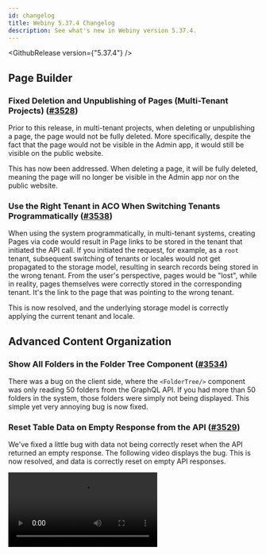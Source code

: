 ```yaml
---
id: changelog
title: Webiny 5.37.4 Changelog
description: See what's new in Webiny version 5.37.4.
---
```



<GithubRelease version={"5.37.4"} />

## Page Builder

### Fixed Deletion and Unpublishing of Pages (Multi-Tenant Projects) ([#3528](https://github.com/webiny/webiny-js/pull/3528))

Prior to this release, in multi-tenant projects, when deleting or unpublishing a page, the page would not be fully deleted. More specifically, despite the fact that the page would not be visible in the Admin app, it would still be visible on the public website.

This has now been addressed. When deleting a page, it will be fully deleted, meaning the page will no longer be visible in the Admin app nor on the public website.

### Use the Right Tenant in ACO When Switching Tenants Programmatically ([#3538](https://github.com/webiny/webiny-js/pull/3538))

When using the system programmatically, in multi-tenant systems, creating Pages via code would result in Page links to be stored in the tenant that initiated the API call. If you initiated the request, for example, as a `root` tenant, subsequent switching of tenants or locales would not get propagated to the storage model, resulting in search records being stored in the wrong tenant. From the user's perspective, pages would be "lost", while in reality, pages themselves were correctly stored in the corresponding tenant. It's the link to the page that was pointing to the wrong tenant.

This is now resolved, and the underlying storage model is correctly applying the current tenant and locale.

## Advanced Content Organization

### Show All Folders in the Folder Tree Component ([#3534](https://github.com/webiny/webiny-js/pull/3534))

There was a bug on the client side, where the `<FolderTree/>` component was only reading 50 folders from the GraphQL API. If you had more than 50 folders in the system, those folders were simply not being displayed. This simple yet very annoying bug is now fixed.

### Reset Table Data on Empty Response from the API ([#3529](https://github.com/webiny/webiny-js/pull/3529))

We've fixed a little bug with data not being correctly reset when the API returned an empty response. The following video displays the bug. This is now resolved, and data is correctly reset on empty API responses.

<Video src={acoRecordsBug} controls={true} />

## Headless CMS

### Escape Slashes in Elasticsearch Queries ([#3515](https://github.com/webiny/webiny-js/pull/3515))

When using slashes in search queries with Elasticsearch, those slashes were incorrectly escaped, causing parsing errors. this is now fixed and slashes are safe to use in search queries. For full details on the issues, please visit [this PR](https://github.com/webiny/webiny-js/pull/3515) on Github.

### Ensure _templateId Exists on Create/Update Mutation Return Value ([#3532](https://github.com/webiny/webiny-js/pull/3532))

In 5.37.1, we've introduced a regression on Dynamic Zone handling, specifically for create/update mutations on content entries, **when triggered from the client side (React)**. Only these 2 mutations were affected, and their field selection was breaking the GraphQL response. The data, however, was all correctly stored to the database, and all subsequent data reading was returning correct data.

This bug is now fixed, and we've added proper tests to our API packages.

Shout out to our community member, **Omar Ebaid**, for reporting the issue! ❤️

### Boolean Field Default Value ([#3526](https://github.com/webiny/webiny-js/pull/3526))

We've improved handling of boolean field default value, by replacing the dropdown component with radio buttons. This fixes the issue of handling `false` values. The dropdown component we used previously, didn't play well with `false` as an option value, which in turn caused various weird glitches.

<Image src={booleanDefaultValue} title={"Boolean Field Default Value"} />

## File Manager

### Expose Configuration for Basic Fields and Tags Widget ([#3525](https://github.com/webiny/webiny-js/pull/3525))

We've added some new configuration components to the `<FileManagerConfig>`, which allow you to show/hide the `Filter by tag` widget in the browser sidebar, as well as control each of the basic fields in the File Details drawer.

<Video src={fmConfiguration} controls={true} />

### Add Missing Headless CMS Types to the Main GraphQL Schema ([#3519](https://github.com/webiny/webiny-js/pull/3519))

We've fixed an issue with File Manager field extensions which was caused by missing Headless CMS GraphQL type scalars. When adding a `ref` field to your File extensions, the generated schema needs a `RefField` and `RefFieldInput` to work. These types are specific to Headless CMS, and were not present in the main GraphQL schema. 

### Process Extension Fields Data Using CMS Field Plugins ([#3518](https://github.com/webiny/webiny-js/pull/3518))

Some Headless CMS field plugins convert data before it is being sent from the client to the GraphQL API (for example, the `datetime` field). Since File Manager extensions are essentially Headless CMS fields, we also need to process that data before File Details form is sent to the API. This processing is now added, and all Headless CMS fields should now behave correctly when used in File extensions.  

